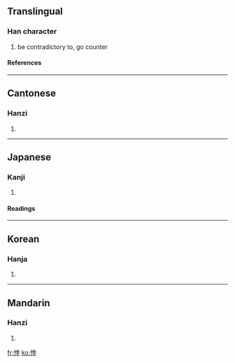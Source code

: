 ==Translingual==
===Han character===
{{Han char|rn=61|rad=心|as=07|sn=10|four=9404<sub>7</sub>|canj=心十月木 (PJBD)}}
# be contradictory to, go counter
====References====
{{Han ref|kx=0387.220|dkj=10663|dj=0720.040|hdz=42302.150|uh=6096|ud=24726|bh=AEAF|bd=44719}}
----
==Cantonese==
===Hanzi===
{{yue-hanzi|jyut=|y=bui6}}
# {{defn|Cantonese}}
----
==Japanese==
===Kanji===
{{ja-kanji|grade=|rs=心07}}
# {{defn|Japanese}} 
====Readings====
{{ja-readings|on=[[はい]] (hai), [[ぼつ]] (botsu)|kun=[[もとる]] (motoru)}}
----
==Korean==
===Hanja===
{{ko-hanja|hangeul=[[패]], [[발]]|eumhun=|rv=pae, bal|mr=p'ae, pal|y=phya, pal}}
# {{defn|Korean}}
----
==Mandarin==
===Hanzi===
{{cmn-hanzi|pin=[[bèi]] (bei4)|wg=pei<sup>4</sup>}}
# {{defn|Mandarin}}

[[fr:悖]]
[[ko:悖]]